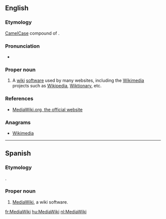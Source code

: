 ==English==
{{wikipedia}}

===Etymology===
[[CamelCase]] compound of {{compound|media|wiki}}.

===Pronunciation===
* {{IPA|ˈmiːdiəˌwɪki}}

===Proper noun===
{{en-proper noun}}

# {{Wiktionary and WMF jargon}} A [[wiki]] [[software]] used by many websites, including the [[Wikimedia]] projects such as [[Wikipedia]], [[w:Wiktionary|Wiktionary]], etc.

===References===
* [http://www.mediawiki.org/ MediaWiki.org, the official website]

===Anagrams===
* [[Wikimedia#English|Wikimedia]]

----

==Spanish==
{{wikipedia|lang=es}}

===Etymology===
{{borrowing|en|MediaWiki|lang=es}}.

===Proper noun===
{{es-proper noun|m}}

# {{Wiktionary and WMF jargon|lang=es}} [[#English|MediaWiki]], a wiki software.

[[fr:MediaWiki]]
[[hu:MediaWiki]]
[[nl:MediaWiki]]
